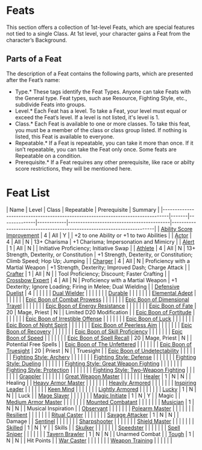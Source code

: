= Feats =
This section offers a collection of 1st-level Feats, which are special features not tied to a single Class. At 1st level, your character gains a Feat from the character’s Background.

== Parts of a Feat ==
The description of a Feat contains the following parts, which are presented after the Feat’s name:

*Type.* These tags identify the Feat Types.  Anyone can take Feats with the General type.  Feat types, such ase Resource, Fighting Style, etc., subdivide Feats into groups.
*Level.* Each Feat has a level. To take a Feat, your level must equal or exceed the Feat’s level.  If a level is not listed, it's level is 1.
*Class.* Each Feat is available to one or more classes.  To take this feat, you must be a member of the class or class group listed.  If nothing is listed, this Feat is available to everyone.  
*Repeatable.* If a Feat is repeatable, you can take it more than once. If it isn’t repeatable, you can take the Feat only once. Some feats are Repeatable on a condition. 
*Prerequisite.* If a Feat requires any other prerequisite, like race or abilty score restrictions, they will be mentioned here.

= Feat List =

| Name                                                                           | Level | Class        | Repeatable | Prerequisite                             | Summary                                                               |
|--------------------------------------------------------------------------------|-------|--------------|------------|------------------------------------------|-----------------------------------------------------------------------|
| [[ability-score-improvement|Ability Score Improvement]]                        | 4     | All          | Y          |                                          | +2 to one Ability or +1 to two Abilities                              |
| [[actor|Actor]]                                                                | 4     | All          | N          | 13+ Charisma                             | +1 Charisma; Impersonation and Mimicry                                |
| [[alert|Alert]]                                                                | 1     | All          | N          |                                          | Initiative Proficiency; Initiative Swap                               |
| [[athlete|Athlete]]                                                            | 4     | All          | N          | 13+ Strength, Dexterity, or Constitution | +1 Strength, Dexterity, or Constitution; Climb Speed; Hop Up; Jumping |
| [[charger|Charger]]                                                            | 4     | All          | N          | Proficiency with a Martial Weapon        | +1 Strength, Dexterity; Improved Dash; Charge Attack                  |
| [[crafter|Crafter]]                                                            | 1     | All          | N          |                                          | Tool Proficiency; Discount; Faster Crafting                           |
| [[crossbow-expert|Crossbow Expert]]                                            | 4     | All          | N          | Proficiency with a Martial Weapon        | +1 Dexterity; Ignore Loading; Firing in Melee; Dual Wielding          |
| [[defensive-duelist|Defensive Duelist]]                                        | 4     |              |            |                                          |                                                                       |
| [[dual-wielder|Dual Wielder]]                                                  |       |              |            |                                          |                                                                       |
| [[durable|Durable]]                                                            |       |              |            |                                          |                                                                       |
| [[elemental-adept|Elemental Adept]]                                            |       |              |            |                                          |                                                                       |
| [[epic-boon-of-combat-prowess|Epic Boon of Combat Prowess]]                    |       |              |            |                                          |                                                                       |
| [[epic-boon-of-dimensional-travel|Epic Boon of Dimensional Travel]]            |       |              |            |                                          |                                                                       |
| [[epic-boon-of-energy-resistance|Epic Boon of Energy Resistance]]              |       |              |            |                                          |                                                                       |
| [[epic-boon-of-fate|Epic Boon of Fate]]                                        | 20    | Mage, Priest | N          |                                          | Limited D20 Modification                                              |
| [[epic-boon-of-fortitude|Epic Boon of Fortitude]]                              |       |              |            |                                          |                                                                       |
| [[epic-boon-of-irrestible-offense|Epic Boon of Irrestible Offense]]            |       |              |            |                                          |                                                                       |
| [[epic-boon-of-luck|Epic Boon of Luck]]                                        |       |              |            |                                          |                                                                       |
| [[epic-boon-of-night-spirit|Epic Boon of Night Spirit]]                        |       |              |            |                                          |                                                                       |
| [[epic-boon-of-peerless-aim|Epic Boon of Peerless Aim]]                        |       |              |            |                                          |                                                                       |
| [[epic-boon-of-recovery|Epic Boon of Recovery]]                                |       |              |            |                                          |                                                                       |
| [[epic-boon-of-skill-prificiency|Epic Boon of Skill Proficiency]]              |       |              |            |                                          |                                                                       |
| [[epic-boon-of-speed|Epic Boon of Speed]]                                      |       |              |            |                                          |                                                                       |
| [[epic-boon-of-spell-recall|Epic Boon of Spell Recall]]                        | 20    | Mage, Priest | N          |                                          | Potential Free Spells                                                 |
| [[epic-boon-of-the-unfettered|Epic Boon of The Unfettered]]                    |       |              |            |                                          |                                                                       |
| [[epic-boon-of-truesight|Epic Boon of Truesight]]                              | 20    | Priest       | N          |                                          | Truesight                                                             |
| [[epic-boon-of-undetectability|Epic Boon of Undetectability]]                  |       |              |            |                                          |                                                                       |
| [[fighting-style/archery|Fighting Style: Archery]]                             |       |              |            |                                          |                                                                       |
| [[fighting-style/defense|Fighting Style: Defense]]                             |       |              |            |                                          |                                                                       |
| [[fighting-style/dueling|Fighting Style: Dueling]]                             |       |              |            |                                          |                                                                       |
| [[fighting-style/great-weapon-fighting|Fighting Style: Great Weapon Fighting]] |       |              |            |                                          |                                                                       |
| [[fighting-style/protection|Fighting Style: Protection]]                       |       |              |            |                                          |                                                                       |
| [[fighting-style/two-weapon-fighting|Fighting Style: Two-Weapon Fighting]]     |       |              |            |                                          |                                                                       |
| [[grappler|Grappler]]                                                          |       |              |            |                                          |                                                                       |
| [[great-weapon-master|Great Weapon Master]]                                    |       |              |            |                                          |                                                                       |
| [[healer|Healer]]                                                              | 1     | N            | N          |                                          | Healing                                                               |
| [[heavily-armor-master|Heavy Armor Master]]                                    |       |              |            |                                          |                                                                       |
| [[heavily-armored|Heavily Armored]]                                            |       |              |            |                                          |                                                                       |
| [[inspiring-leader|Inspiring Leader]]                                          |       |              |            |                                          |                                                                       |
| [[keen-mind|Keen Mind]]                                                        |       |              |            |                                          |                                                                       |
| [[lightly-armored|Lightly Armored]]                                            |       |              |            |                                          |                                                                       |
| [[lucky|Lucky]]                                                                | 1     | N            | N          |                                          | Luck                                                                  |
| [[mage-slayer|Mage Slayer]]                                                    |       |              |            |                                          |                                                                       |
| [[magic-initiate|Magic Initiate]]                                              | 1     | N            | Y          |                                          | Magic                                                                 |
| [[medium-armor-master|Medium Armor Master]]                                    |       |              |            |                                          |                                                                       |
| [[mounted-combatant|Mounted Combatant]]                                        |       |              |            |                                          |                                                                       |
| [[musician|Musician]]                                                          | 1     | N            | N          |                                          | Musical Inspiration                                                   |
| [[observant|Observant]]                                                        |       |              |            |                                          |                                                                       |
| [[polearm-master|Polearm Master]]                                              |       |              |            |                                          |                                                                       |
| [[resilient|Resilient]]                                                        |       |              |            |                                          |                                                                       |
| [[ritual-caster|Ritual Caster]]                                                |       |              |            |                                          |                                                                       |
| [[savage-attacker|Savage Attacker]]                                            | 1     | N            | N          |                                          | Damage                                                                |
| [[sentinel|Sentinel]]                                                          |       |              |            |                                          |                                                                       |
| [[sharpshooter|Sharpshooter]]                                                  |       |              |            |                                          |                                                                       |
| [[shield-master|Shield Master]]                                                |       |              |            |                                          |                                                                       |
| [[skilled|Skilled]]                                                            | 1     | N            | Y          |                                          | Skills                                                                |
| [[skulker|Skulker]]                                                            |       |              |            |                                          |                                                                       |
| [[speedster|Speedster]]                                                        |       |              |            |                                          |                                                                       |
| [[spell-sniper|Spell Sniper]]                                                  |       |              |            |                                          |                                                                       |
| [[tavern-brawler|Tavern Brawler]]                                              | 1     | N            | N          |                                          | Unarmed Combat                                                        |
| [[tough|Tough]]                                                                | 1     | N            | N          |                                          | Hit Points                                                            |
| [[war-caster|War Caster]]                                                      |       |              |            |                                          |                                                                       |
| [[weapon-training|Weapon Training]]                                            |       |              |            |                                          |                                                                       |
